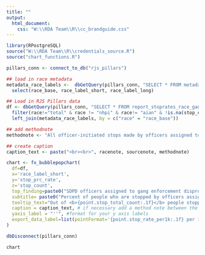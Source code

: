 ```yaml
---
title: ""
output:
  html_document:
    css: "W:\\RDA Team\\R\\cc_brandguide.css"
---
```

<!-- link to Google Font -->
<link href="https://fonts.googleapis.com/css2?family=Inter:wght@100;200;300;400;500;600;700;800;900&display=swap" rel="stylesheet">
```r

library(RPostgreSQL)
source("W:\\RDA Team\\R\\credentials_source.R")
source("chart_functions.R")

pillars_conn <- connect_to_db("rjs_pillars")

## load in race metadata
metadata_race_labels <-  dbGetQuery(pillars_conn, "SELECT * FROM metadata_race_labels") %>% 
  select(race_base, race_label_short, race_label_long)

## Load in RJS Pillars data
df <- dbGetQuery(pillars_conn, "SELECT * FROM report_stoprates_race_gang_person") %>% 
  filter(race!="total" & race != "nhpi" & race!= "aian" & !is.na(stop_count) & stop_count != "0") %>% 
  left_join(metadata_race_labels, by = c("race" = "race_base"))

## add methodnote
methodnote <- "All officer-initiated stops made by officers assigned to gang enforcement."

## create caption
caption_text <- paste("<br><br>", racenote, sourcenote, methodnote)

chart <- fx_bubblepopchart(
  df=df, 
  x='race_label_short', 
  y='stop_prc_rate', 
  z='stop_count',
  top_finding=paste0("SDPD officers assigned to gang enforcement disproportionately stop Black and Latinx people compared to other community members"), # this is the top finding from the chart that gets used like a title
  subtitle= paste0("Percent of people who are stopped by officers assigned to gang enforcement by race"), # this is the more standard chart title that gets used as a subtitle
  tooltip_text="Out of <b>{point.stop_total_count:.1f}</b> people stopped by officers assigned to gang enforcement,<br>SDPD stopped <b>{point.stop_count:.1f}</b> people perceived as <b>{point.race_label_short:.1f}</b>, or <b>{point.stop_prc_rate:.1f}</b>% of all people<br>stopped.", # customize your tooltip as a statement, calling out rate and count
  caption = caption_text, # if necessary add a method note between the racenote and sourcenote with a line break, use racenote if graph includes data by race, and always use sourcenote. Each of these are standard objects across all charts
  yaxis_label = "''", #format for your y axis labels
  export_data_label=list(pointFormat='{point.stop_rate_per1k:.1f} per 1K')
)

dbDisconnect(pillars_conn)

```


```r
chart
```

<script>
  widg = document.getElementsByClassName('html-widget'); //find widgets
  for (let i = 0; i < widg.length; i++) { //loop through
    document.getElementsByClassName('highchart')[i].style.width = '100%'; //adjust width
    document.getElementsByClassName('highchart')[i].style.height = '100%'; //adjust height
  }
</script>